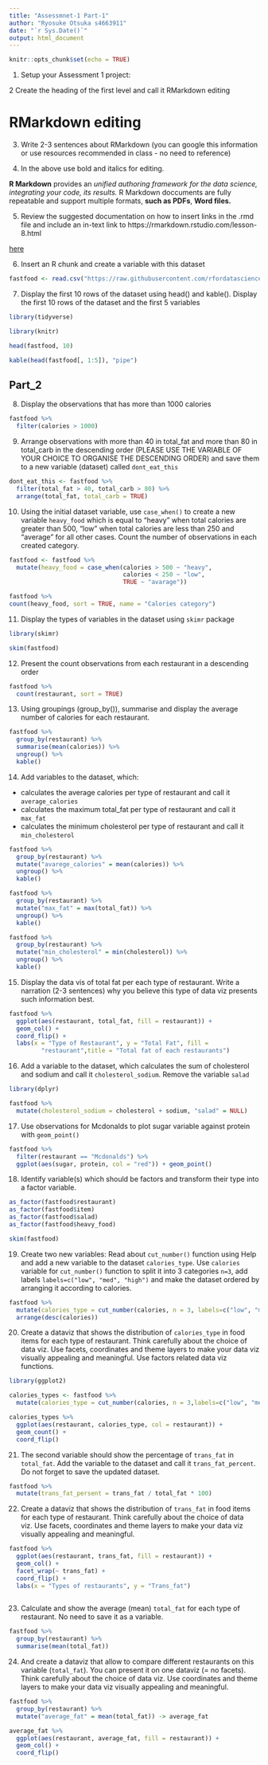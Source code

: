 ```yaml
---
title: "Assessmnet-1 Part-1"
author: "Ryosuke Otsuka s4663911"
date: "`r Sys.Date()`"
output: html_document
---
```


```r
knitr::opts_chunk$set(echo = TRUE)
```

1. Setup your Assessment 1 project:

2 Create the heading of the first level and call it RMarkdown editing 

# RMarkdown editing

3. Write 2-3 sentences about RMarkdown (you can google this information or use resources recommended in class - no need to reference)

4. In the above use bold and italics for editing.

**R Markdown** provides an *unified authoring framework for the data science, integrating your code, its results.* R Markdown doccuments are fully repeatable and support multiple formats, **such as PDFs**, **Word files.** 

5. Review the suggested documentation on how to insert links in the .rmd file and include an in-text link to https://rmarkdown.rstudio.com/lesson-8.html 

[here](https://rmarkdown.rstudio.com/lesson-8.html)

6. Insert an R chunk and create a variable with this dataset

```r
fastfood <- read.csv("https://raw.githubusercontent.com/rfordatascience/tidytuesday/master/data/2018/2018-09-04/fastfood_calories.csv")
```

7. Display the first 10 rows of the dataset using head() and kable(). Display the first 10 rows of the dataset and the first 5 variables

```r
library(tidyverse)

library(knitr)

head(fastfood, 10)
```

```r
kable(head(fastfood[, 1:5]), "pipe")
```


## Part_2

8. Display the observations that has more than 1000 calories

```r
fastfood %>%
  filter(calories > 1000)
```

9. Arrange observations with more than 40 in total_fat and more than 80 in total_carb in the descending order (PLEASE USE THE VARIABLE OF YOUR CHOICE TO ORGANISE THE DESCENDING ORDER) and save them to a new variable (dataset) called `dont_eat_this`

```r
dont_eat_this <- fastfood %>%
  filter(total_fat > 40, total_carb > 80) %>%
  arrange(total_fat, total_carb = TRUE)
```

10. Using the initial dataset variable, use `case_when()` to create a new variable `heavy_food` which is equal to "heavy" when total calories are greater than 500, "low" when total calories are less than 250 and "average" for all other cases. Count the number of observations in each created category.


```r
fastfood <- fastfood %>%
  mutate(heavy_food = case_when(calories > 500 ~ "heavy", 
                                calories < 250 ~ "low", 
                                TRUE ~ "avarage"))

fastfood %>%
count(heavy_food, sort = TRUE, name = "Calories category")
```


11. Display the types of variables in the dataset using `skimr` package 

```r
library(skimr)

skim(fastfood)
```

12. Present the count observations from each restaurant in a descending order

```r
fastfood %>%
  count(restaurant, sort = TRUE)
```

13. Using groupings (group_by()), summarise and display the average number of calories for each restaurant.

```r
fastfood %>%
  group_by(restaurant) %>%
  summarise(mean(calories)) %>%
  ungroup() %>%
  kable()
```


14. Add variables to the dataset, which:

-  calculates the average calories per type of restaurant and call it `average_calories` 
-  calculates the maximum total_fat per type of restaurant and call it `max_fat` 
-  calculates the minimum cholesterol per type of restaurant and call it `min_cholesterol` 


```r
fastfood %>%
  group_by(restaurant) %>%
  mutate("avarege_calories" = mean(calories)) %>%
  ungroup() %>%
  kable()
```

```r
fastfood %>%
  group_by(restaurant) %>%
  mutate("max_fat" = max(total_fat)) %>%
  ungroup() %>%
  kable()
```

```r
fastfood %>%
  group_by(restaurant) %>%
  mutate("min_cholesterol" = min(cholesterol)) %>%
  ungroup() %>%
  kable()
```


15. Display the data vis of total fat per each type of restaurant. Write a narration (2-3 sentences) why you believe this type of data viz presents such information best. 

```r
fastfood %>%
  ggplot(aes(restaurant, total_fat, fill = restaurant)) +
  geom_col() +
  coord_flip() +
  labs(x = "Type of Restaurant", y = "Total Fat", fill = 
         "restaurant",title = "Total fat of each restaurants")
```



16. Add a variable to the dataset, which calculates the sum of cholesterol and sodium and call it `cholesterol_sodium`.
Remove the variable `salad`

```r
library(dplyr)

fastfood %>%
  mutate(cholesterol_sodium = cholesterol + sodium, "salad" = NULL)


```


17. Use observations for Mcdonalds to plot sugar variable against protein with `geom_point()` 

```r
fastfood %>%
  filter(restaurant == "Mcdonalds") %>%
  ggplot(aes(sugar, protein, col = "red")) + geom_point() 

```

18. Identify variable(s) which should be factors and transform their type into a factor variable.

```r
as_factor(fastfood$restaurant)
as_factor(fastfood$item)
as_factor(fastfood$salad)
as_factor(fastfood$heavy_food)

skim(fastfood)
```



19. Create two new variables:
Read about `cut_number()` function using Help and add a new variable to the dataset `calories_type`. Use `calories` variable for `cut_number()` function to split it into 3 categories `n=3`, add labels `labels=c("low", "med", "high")` and make the dataset ordered by arranging it according to calories. 

```r
fastfood %>%
  mutate(calories_type = cut_number(calories, n = 3, labels=c("low", "med", "high"))) %>%
  arrange(desc(calories))
```

20. Create a dataviz that shows the distribution of `calories_type` in food items for each type of restaurant. Think carefully about the choice of data viz. Use facets, coordinates and theme layers to make your data viz visually appealing and meaningful. Use factors related data viz functions.

```r
library(ggplot2)

calories_types <- fastfood %>%
  mutate(calories_type = cut_number(calories, n = 3,labels=c("low", "med", "high")))

calories_types %>%
  ggplot(aes(restaurant, calories_type, col = restaurant)) +
  geom_count() + 
  coord_flip()
```


21. The second variable should show the percentage of `trans_fat` in `total_fat`. Add the variable to the dataset and call it `trans_fat_percent`. Do not forget to save the updated dataset. 

```r
fastfood %>%
  mutate(trans_fat_persent = trans_fat / total_fat * 100)
```

22. Create a dataviz that shows the distribution of `trans_fat` in food items for each type of restaurant. Think carefully about the choice of data viz. Use facets, coordinates and theme layers to make your data viz visually appealing and meaningful.

```r
fastfood %>%
  ggplot(aes(restaurant, trans_fat, fill = restaurant)) + 
  geom_col() + 
  facet_wrap(~ trans_fat) +
  coord_flip() + 
  labs(x = "Types of restaurants", y = "Trans_fat")
  
```


23. Calculate and show the average (mean)  `total_fat` for each type of restaurant. No need to save it as a variable.

```r
fastfood %>%
  group_by(restaurant) %>%
  summarise(mean(total_fat))

```


24. And create a dataviz that allow to compare different restaurants on this variable (`total_fat`). You can present it on one dataviz (= no facets). 
Think carefully about the choice of data viz. Use coordinates and theme layers to make your data viz visually appealing and meaningful. 


```r
fastfood %>%
  group_by(restaurant) %>%
  mutate("average_fat" = mean(total_fat)) -> average_fat 

average_fat %>% 
  ggplot(aes(restaurant, average_fat, fill = restaurant)) + 
  geom_col() + 
  coord_flip()
  
  
```





